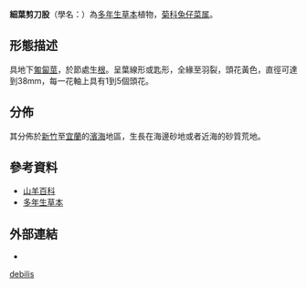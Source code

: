 {{Speciesbox
| genus = Ixeris
| species = debilis
| authority = (Thunb.) A. Gray, 1859
}}

'''細葉剪刀股'''（學名：''{{lang|la|Ixeris debilis}}''）為[[多年生|多年生]][[草本|草本]]植物，[[菊科|菊科]][[兔仔菜属|兔仔菜属]]{{r|TaiBNET_202509}}。

==形態描述==
具地下[[匍匐莖|匍匐莖]]，於節處生[[根|根]]。呈葉線形或匙形，全緣至羽裂，頭花黃色，直徑可達到38mm，每一花軸上具有1到5個頭花。

==分佈==
其分佈於[[新竹|新竹]]至[[宜蘭縣|宜蘭]]的[[濱海|濱海]]地區，生長在海邊砂地或者近海的砂質荒地。

==參考資料==
{{reflist |refs=
<ref name="TaiBNET_202509">{{TaiBNET| zh=细叶剪刀股 | id=202509 | binomial=Ixeris debilis | authority=(Thunb.) A. Gray, 1859 | var= | access-date=2013-01-24}}</ref>
}}
*[http://plant.climb.com.tw/modules/mediawiki/index.php/%E7%B4%B0%E8%91%89%E5%89%AA%E5%88%80%E8%82%A1 山羊百科] {{Wayback|url=http://plant.climb.com.tw/modules/mediawiki/index.php/%E7%B4%B0%E8%91%89%E5%89%AA%E5%88%80%E8%82%A1 |date=20160614105050 }}
*[http://subject.forest.gov.tw/species/vascular/4/Book1/265.htm 多年生草本] {{Wayback|url=http://subject.forest.gov.tw/species/vascular/4/Book1/265.htm |date=20160304141729 }}

==外部連結==
{{commons category|Ixeris debilis|细叶剪刀股}}
* {{wikispecies-inline|Ixeris debilis|细叶剪刀股}}
{{Taxonbar}}

[[Category:苦荬菜属|debilis]]


{{plant-stub}}